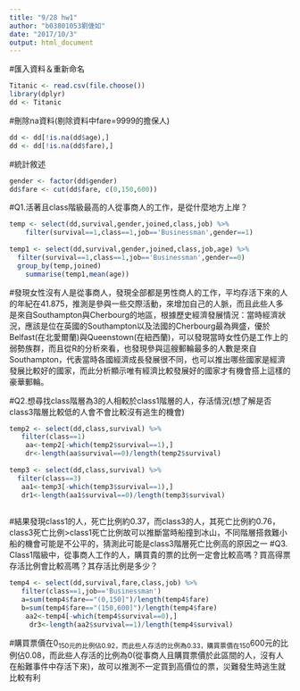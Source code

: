 ```yaml
---
title: "9/28 hw1"
author: "b03801053劉倢如"
date: "2017/10/3"
output: html_document
---
```


#匯入資料＆重新命名
```r
Titanic <- read.csv(file.choose())
library(dplyr)
dd <- Titanic
```

#刪除na資料(剔除資料中fare=9999的擔保人)
```r
dd <- dd[!is.na(dd$age),]
dd <- dd[!is.na(dd$fare),] 
```


#統計敘述
```r
gender <- factor(dd$gender)
dd$fare <- cut(dd$fare, c(0,150,600))
```

#Q1.活著且class階級最高的人從事商人的工作，是從什麼地方上岸？
```r
temp <- select(dd,survival,gender,joined,class,job) %>%
    filter(survival==1,class==1,job=='Businessman',gender==1)
   
temp1 <- select(dd,survival,gender,joined,class,job,age) %>%
  filter(survival==1,class==1,job=='Businessman',gender==0)
  group_by(temp,joined) 
    summarise(temp1,mean(age))
```
#發現女性沒有人是從事商人，發現全部都是男性商人的工作，平均存活下來的人的年紀在41.875，推測是參與一些交際活動，來增加自己的人脈，而且此些人多是來自Southampton與Cherbourg的地區，根據歷史經濟發展情況：當時經濟狀況，應該是位在英國的Southampton以及法國的Cherbourg最為興盛，優於Belfast(在北愛爾蘭)與Queenstown(在紐西蘭)，可以發現當時女性仍是工作上的弱勢族群，而且從R的分析來看，也發現參與這艘郵輪最多的人數是來自Southampton，代表當時各國經濟成長發展很不同，也可以推出哪些國家是經濟發展比較好的國家，而此分析顯示唯有經濟比較發展好的國家才有機會搭上這樣的豪華郵輪。

#Q2.想尋找class階層為3的人相較於class1階層的人，存活情況(想了解是否class3階層比較低的人會不會比較沒有逃生的機會)
```r
temp2 <- select(dd,class,survival) %>%
   filter(class==1)
    aa<-temp2[-which(temp2$survival==1),]
    dr<-length(aa$survival==0)/length(temp2$survival)
   
temp3 <- select(dd,class,survival) %>%
  filter(class==3)
   aa1<-temp3[-which(temp3$survival==1),]
   dr1<-length(aa1$survival==0)/length(temp3$survival)
  
```
#結果發現class1的人，死亡比例約0.37，而class3的人，其死亡比例約0.76，class3死亡比例>class1死亡比例故可以推斷當時船撞到冰山，不同階層搭救難小船的機會可能是不公平的，猜測此可能是class3階層死亡比例高的原因之一
#Q3. Class1階級中，從事商人工作的人，購買貴的票的比例一定會比較高嗎？買高得票存活比例會比較高嗎？其存活比例是多少？
```r
temp4 <- select(dd,survival,fare,class,job) %>%
   filter(class==1,job=='Businessman')
   a=sum(temp4$fare=="(0,150]")/length(temp4$fare)
   b=sum(temp4$fare=="(150,600]")/length(temp4$fare)
    aa2<-temp4[-which(temp4$survival==0),]
     dr3<-length(aa2$survival==1)/length(temp4$survival)
```

#購買票價在0~150元的比例佔0.92，而此些人存活的比例為0.33，購買票價在150~600元的比例佔0.08，而此些人存活的比例為0(從事商人且購買票價於此區間的人，沒有人在船難事件中存活下來)，故可以推測不一定買到高價位的票，災難發生時逃生就比較有利





